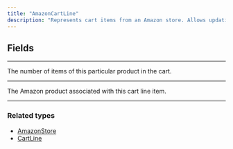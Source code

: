 ```yaml
---
title: "AmazonCartLine"
description: "Represents cart items from an Amazon store. Allows updating the quantity of each item and providing detailed information about each product."
---
```


## Fields

---

<ParamField path="quantity" type="Int!">
  The number of items of this particular product in the cart.
</ParamField>

---

<ParamField path="product" type="AmazonProduct!">
  The Amazon product associated with this cart line item.
</ParamField>

---

### Related types

* [AmazonStore](/api-reference/amazonstore)
* [CartLine](/api-reference/cartline)